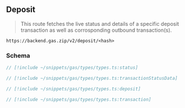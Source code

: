 ## Deposit

> This route fetches the live status and details of a specific deposit transaction as well as corrosponding outbound transaction(s). 

`https://backend.gas.zip/v2/deposit/<hash>`

### Schema

```ts
// [!include ~/snippets/gas/types/types.ts:status]

// [!include ~/snippets/gas/types/types.ts:transactionStatusData]

// [!include ~/snippets/gas/types/types.ts:deposit]

// [!include ~/snippets/gas/types/types.ts:transaction]
```
